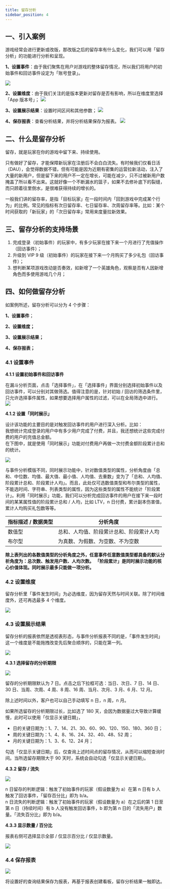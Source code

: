 ```yaml
---
title: 留存分析
sidebar_position: 4
---
```


## 一、引入案例

游戏经常会进行更新或改版，那改版之后的留存率有什么变化，我们可以用「留存分析」的功能进行分析和呈现。

**1、设置事件**：由于我们聚焦在用户对游戏的整体留存情况，所以我们将用户的初始事件和回访事件设定为「账号登录」。

![](/img/customEvent/retention/LC-1-1.png)

**2、设置维度**：由于我们关注的是版本更新对留存是否有影响，所以在维度里选择「App 版本号」；
![](/img/customEvent/retention/LC-1-2.png)

**3、设置展示结果**：设置时间区间和其他参数；
![](/img/customEvent/retention/LC-1-3.png)

**4、保存报表**：查看分析结果，并将分析结果保存为报表。
![](/img/customEvent/retention/LC-1-4.png)

## 二、什么是留存分析

留存，就是玩家在你的游戏中留下来、持续使用。

只有做好了留存，才能保障新玩家在注册后不会白白流失。有时候我们仅看日活（DAU），会觉得数据不错，但有可能是因为近期有密集的运营拉新活动，注入了大量的新用户，但是留下来的用户不一定在增长，可能在减少，只不过被新用户数掩盖了所以看不出来。这就好像一个不断漏水的篮子，如果不去修补底下的裂缝，而只顾着往里倒水，是很难获得持续的增长的。

一般我们讲的留存率，是指「目标玩家」在一段时间内「回到游戏中完成某个行为」的比例。常见的指标有次日留存率、七日留存率、次周留存率等。比如：某个时间获取的「新玩家」的「次日留存率」常用来度量拉新效果。

## 三、留存分析的支持场景

1. 完成登录（初始事件）的玩家中，有多少玩家在接下来一个月进行了充值操作（回访事件）；
2. 升级到 VIP 9 级（初始事件）的玩家在接下来一个月购买了多少礼包（回访事件）；
3. 想判断某项游戏改动是否奏效，如新增了一个英雄角色，观察是否有人因新增角色而多使用游戏几个月；

## 四、如何做留存分析

如案例所述，留存分析可以分为 4 个步骤：

**1、设置事件**；

**2、设置维度；**

**3、设置展示结果；**

**4、保存报表；**

### 4.1 设置事件

**4.1.1 设置初始事件和回访事件**

在漏斗分析页面，点击「选择事件」，在「选择事件」界面分别选择初始事件以及回访事件，可以分别对其做筛选。值得注意的是，针对初始 / 回访的筛选条件里， 只允许选择事件属性，如果想要选择用户属性的过滤，可以在全局筛选中进行。
![](/img/customEvent/retention/LC-2-1.png)

**4.1.2 设置「同时展示」**

设计该功能的主要目的是对触发回访事件的用户进行深入分析。比如：  
我想统计完成登录的用户中有多少用户完成了付费，并且，我还想统计这些完成付费的用户的充值总金额。  
在下图中，就是使用「同时展示」功能对付费用户再做一次付费金额阶段累计总和的统计。

![](/img/customEvent/retention/LC-2-2-1.png)

与事件分析模版不同，同时展示功能中，针对数值类型的属性，分析角度由「总和、中位数、均值、最大值、最小值、人均值、去重数」变为了「总和、人均值、阶段累计总和、阶段累计人均」。而且，此处仅可选数值类型和布尔类型的属性，不能选时间、字符串、列表类型的属性，因为这些类型的属性不能统计「阶段累计」。利用「同时展示」功能，我们可以分析完成回访事件的用户在接下来一段时间的某某属性值的阶段累计总和 / 人均，比如 LTV，n 日付费，累计副本伤害值，累计人均购买礼包数等等。

| 指标描述 / 数据类型 | 分析角度                                 |
| ------------------- | ---------------------------------------- |
| 数值型              | 总和、人均值、阶段累计总和、阶段累计人均 |
| 布尔型              | 为真数、为假数、为空数、不为空数         |

**除上表列出的各数值类型的分析角度之外，任意事件任意数值类型都具备的默认分析角度为：总次数、触发用户数、人均次数。**
**「阶段累计」是同时展示功能的核心价值体现。同时展示最多只能做一项分析。**

### 4.2 设置维度

留存分析里「事件发生时间」为必选维度，因为留存天然与时间关联。除了时间维度外，还可再选最多 4 个维度。

![](/img/customEvent/retention/LC-2-3.png)

### 4.3 设置展示结果

留存分析的报表依然是透视表形态，与事件分析报表不同的是，「事件发生时间」这一个维度是不能拖拽改变先后聚合顺序的，只能在第一列。

![](/img/customEvent/retention/LC-2-4.png)

**4.3.1 选择留存的分析期限**

![](/img/customEvent/retention/LC-2-5.png)

留存的分析期限默认为 7 日。点击之后下拉框可选：当日、次日、7 日、14 日、30 日、当周、次周、4 周、8 周、16 周、当月、次月、3 月、6 月、12 月。

除上述时间以外，客户也可以自己手动填写 n 日，n 周，n 月。

如果所选留存的分析期限过长，比如选了 180 天，会因为数据量过大导致计算缓慢，此时可以使用「仅显示关键日期」，

- 日的关键日期为：1、7、14、21、30、60、90、120、150、180、360 日；
- 周的关键日期为：1、4、8、16、24、32、40、48、52 周；
- 月的关键日期为：1、3、6、12、24 月；

勾选「仅显示关键日期」后，仅查询上述时间点的留存情况，从而可以缩短查询时间。当所选留存期限大于 90 天时，系统会自动勾选「仅显示关键日期」。

**4.3.2 留存 / 流失**

![](/img/customEvent/retention/LC-2-6.png)

n 日留存的判断逻辑：触发了初始事件的玩家（假设数量为 a）在第 n 日有 b 人触发了回访事件，「留存百分比」即为 b/a。  
n 日流失的判断逻辑：触发了初始事件的玩家（假设数量为 a）在之后的第 1 日至第 n 日（持续时间）有 b 人没有触发回访事件，b 即为第 n 日的「流失用户」数量。「流失百分比」即为 b/a。

**4.3.3 显示数量 / 百分比**

报表右侧可选择显示全部 / 仅显示百分比 / 仅显示数量。

![](/img/customEvent/retention/LC-2-7-2.png)

### **4.4 保存报表**

![](/img/customEvent/retention/LC-2-7-3.png)

将设置好的查询结果保存为报表，再基于报表创建看板，留存分析结果一触即达。
